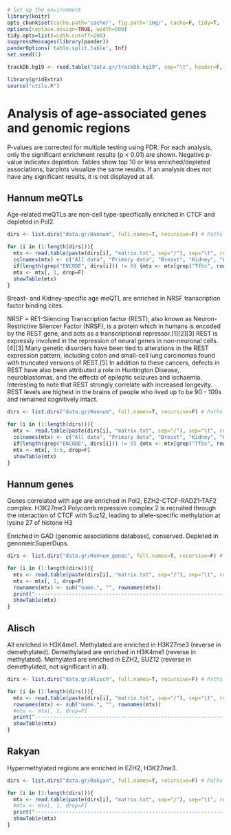 
```r
# Set up the environment
library(knitr) 
opts_chunk$set(cache.path='cache/', fig.path='img/', cache=F, tidy=T, fig.keep='high', dpi=300, out.width=700, echo=F, autodep=T, width=200)
options(replace.assign=TRUE, width=500)
tidy.opts=list(width.cutoff=200)
suppressMessages(library(pander))
panderOptions('table.split.table', Inf)
set.seed(1)
```

```r
trackDb.hg19 <- read.table("data.gr/trackDb.hg19", sep="\t", header=F, row.names=1)
```

```r
library(gridExtra)
source("utils.R")
```

Analysis of age-associated genes and genomic regions
========================================================

P-values are corrected for multiple testing using FDR. For each analysis, only the significant enrichment results (p < 0.01) are shown. Negative p-value indicates depletion. Tables show top 10 or less enriched/depleted associations, barplots visualize the same results. If an analysis does not have any significant results, it is not displayed at all.

Hannum meQTLs
---------------

Age-related meQTLs are non-cell type-specifically enriched in CTCF and depleted in Pol2.

```r
dirs <- list.dirs("data.gr/Hannum", full.names=T, recursive=F) # Paths the SNP sets analyses

for (i in (1:length(dirs))){
  mtx <- read.table(paste(dirs[i], "matrix.txt", sep="/"), sep="\t", row.names=1, header=T)
  colnames(mtx) <- c("All data", "Primary data", "Breast", "Kidney", "Lung")
  if(length(grep("ENCODE", dirs[i])) != 0) {mtx <- mtx[grep("Tfbs", rownames(mtx)), ]}
  mtx <- mtx[, 1, drop=F]
  showTable(mtx)
}
```

Breast- and Kidney-specific age meQTL are enriched in NRSF transcription factor binding cites. 

NRSF = RE1-Silencing Transcription factor (REST), also known as Neuron-Restrictive Silencer Factor (NRSF), is a protein which in humans is encoded by the REST gene, and acts as a transcriptional repressor.[1][2][3] REST is expressly involved in the repression of neural genes in non-neuronal cells.[4][3] Many genetic disorders have been tied to alterations in the REST expression pattern, including colon and small-cell lung carcinomas found with truncated versions of REST.[5] In addition to these cancers, defects in REST have also been attributed a role in Huntington Disease, neuroblastomas, and the effects of epileptic seizures and ischaemia.
Interesting to note that REST strongly correlate with increased longevity. REST levels are highest in the brains of people who lived up to be 90 - 100s and remained cognitively intact.

```r
dirs <- list.dirs("data.gr/Hannum", full.names=T, recursive=F) # Paths the SNP sets analyses

for (i in (1:length(dirs))){
  mtx <- read.table(paste(dirs[i], "matrix.txt", sep="/"), sep="\t", row.names=1, header=T)
  colnames(mtx) <- c("All data", "Primary data", "Breast", "Kidney", "Lung")
  if(length(grep("ENCODE", dirs[i])) != 0) {mtx <- mtx[grep("Tfbs", rownames(mtx)), ]}
  mtx <- mtx[, 3:5, drop=F]
  showTable(mtx)
}
```

Hannum genes
-------------
Genes correlated with age are enriched in Pol2, EZH2-CTCF-RAD21-TAF2 complex. H3K27me3
Polycomb repressive complex 2 is recruited through the interaction of CTCF with Suz12, leading to allele-specific methylation at lysine 27 of histone H3

Enriched in GAD (genomic associations database), conserved. Depleted in genomeicSuperDups.

```r
dirs <- list.dirs("data.gr/Hannum_genes", full.names=T, recursive=F) # Paths the SNP sets analyses

for (i in (1:length(dirs))){
  mtx <- read.table(paste(dirs[i], "matrix.txt", sep="/"), sep="\t", row.names=1, header=T)
  mtx <- mtx[, 1, drop=F]
  rownames(mtx) <- sub("name.", "", rownames(mtx))
  print("---------------------------------------------------------------")
  showTable(mtx)
}
```

Alisch
-------

All enriched in H3K4me1. Methylated are enriched in H3K27me3 (reverse in demethylated). Demethylated are enriched in H3K4me1 (reverse in methylated).
Methylated are enriched in EZH2, SUZ12 (reverse in demethylated, not significant in all).

```r
dirs <- list.dirs("data.gr/Alisch", full.names=T, recursive=F) # Paths the SNP sets analyses

for (i in (1:length(dirs))){
  mtx <- read.table(paste(dirs[i], "matrix.txt", sep="/"), sep="\t", row.names=1, header=T)
  rownames(mtx) <- sub("name.", "", rownames(mtx))
  #mtx <- mtx[, 1, drop=F]
  print("---------------------------------------------------------------")
  showTable(mtx)
}
```

Rakyan
-------

Hypermethylated regions are enriched in EZH2, H3K27me3.

```r
dirs <- list.dirs("data.gr/Rakyan", full.names=T, recursive=F) # Paths the SNP sets analyses

for (i in (1:length(dirs))){
  mtx <- read.table(paste(dirs[i], "matrix.txt", sep="/"), sep="\t", row.names=1, header=T)
  #mtx <- mtx[, 1, drop=F]
  print("---------------------------------------------------------------")
  showTable(mtx)
}
```